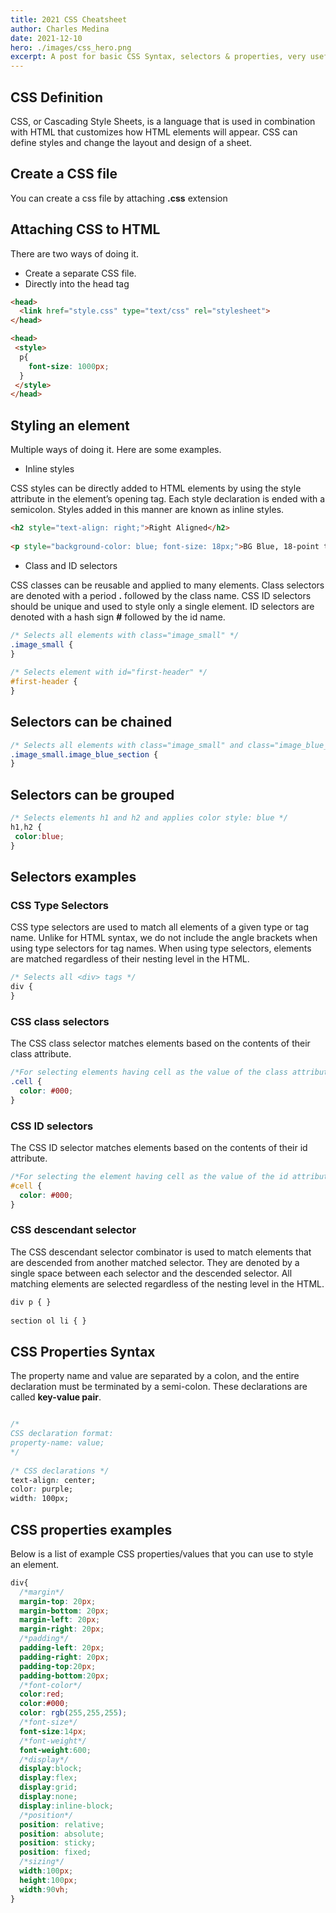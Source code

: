 ```yaml
---
title: 2021 CSS Cheatsheet
author: Charles Medina
date: 2021-12-10
hero: ./images/css_hero.png
excerpt: A post for basic CSS Syntax, selectors & properties, very useful for beginners.
---
```


## CSS Definition

CSS, or Cascading Style Sheets, is a language that is used in combination with HTML that customizes how HTML elements will appear. CSS can define styles and change the layout and design of a sheet.

## Create a CSS file

You can create a css file by attaching **.css** extension

## Attaching CSS to HTML

There are two ways of doing it. 

- Create a separate CSS file.
- Directly into the head tag

```html
<head>
  <link href="style.css" type="text/css" rel="stylesheet">
</head>
```

```html
<head>
 <style>
  p{
    font-size: 1000px;
  }
 </style>
</head>
```

## Styling an element

Multiple ways of doing it. Here are some examples.

- Inline styles

CSS styles can be directly added to HTML elements by using the style attribute in the element’s opening tag. Each style declaration is ended with a semicolon. Styles added in this manner are known as inline styles.

```html
<h2 style="text-align: right;">Right Aligned</h2>
 
<p style="background-color: blue; font-size: 18px;">BG Blue, 18-point text</p>
```

- Class and ID selectors

CSS classes can be reusable and applied to many elements. Class selectors are denoted with a period **.** followed by the class name. CSS ID selectors should be unique and used to style only a single element. ID selectors are denoted with a hash sign **#** followed by the id name.

```css
/* Selects all elements with class="image_small" */
.image_small {
}
 
/* Selects element with id="first-header" */
#first-header {
}
```

## Selectors can be chained

```css
/* Selects all elements with class="image_small" and class="image_blue_section" */
.image_small.image_blue_section {
}
```

## Selectors can be grouped

```css
/* Selects elements h1 and h2 and applies color style: blue */
h1,h2 {
 color:blue;
}
```

## Selectors examples

### CSS Type Selectors

CSS type selectors are used to match all elements of a given type or tag name. Unlike for HTML syntax, we do not include the angle brackets when using type selectors for tag names. When using type selectors, elements are matched regardless of their nesting level in the HTML.

```css
/* Selects all <div> tags */
div {
}
```

### CSS class selectors

The CSS class selector matches elements based on the contents of their class attribute. 
```css
/*For selecting elements having cell as the value of the class attribute, a . needs to be prepended.*/
.cell {
  color: #000;
}

```

### CSS ID selectors

The CSS ID selector matches elements based on the contents of their id attribute. 
```css
/*For selecting the element having cell as the value of the id attribute, a # needs to be prepended.*/
#cell {
  color: #000;
}

```

### CSS descendant selector

The CSS descendant selector combinator is used to match elements that are descended from another matched selector. They are denoted by a single space between each selector and the descended selector. All matching elements are selected regardless of the nesting level in the HTML.

```css
div p { }
 
section ol li { }
```

## CSS Properties Syntax

 The property name and value are separated by a colon, and the entire declaration must be terminated by a semi-colon.
 These declarations are called  **key-value pair**.

```css

/* 
CSS declaration format:
property-name: value;
*/
 
/* CSS declarations */
text-align: center;
color: purple;
width: 100px;

```

## CSS properties examples 

Below is a list of example CSS properties/values that you can use to style an element.

```css
div{
  /*margin*/
  margin-top: 20px;
  margin-bottom: 20px;
  margin-left: 20px;
  margin-right: 20px;
  /*padding*/
  padding-left: 20px;
  padding-right: 20px;
  padding-top:20px;
  padding-bottom:20px;
  /*font-color*/
  color:red;
  color:#000;
  color: rgb(255,255,255);
  /*font-size*/
  font-size:14px;
  /*font-weight*/
  font-weight:600;
  /*display*/
  display:block;
  display:flex;
  display:grid;
  display:none;
  display:inline-block;
  /*position*/
  position: relative;
  position: absolute;
  position: sticky;
  position: fixed;
  /*sizing*/
  width:100px;
  height:100px;
  width:90vh;
}
```

